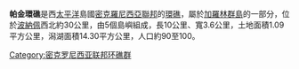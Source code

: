 {{Expand|time=2016-04-18T11:02:55+00:00}}
{{Infobox islands
| name             = 帕金環礁
| native name      = Pakin Atoll
| native name link = 英语
| native name lang = en
| nickname         = 
| image name       = Pakin NASA 157.80208E 7.04910N.png
| image caption    = Pakin Atoll from space. Courtesy [[NASA|NASA]].
| pushpin_map      = Pacific Ocean
| pushpin_map_caption = Location of Pakin Atoll in the Pacific Ocean
| location         = [[太平洋|西太平洋]]
| coordinates      = {{coord|7.059|157.805|dim:50000_region:FM|display=inline,title}}
| archipelago      = [[謝尼亞溫群島|謝尼亞溫群島]]
| total islands    = 5
| area km2         = 1.09
| length km        = 10
| width km         = 3.6
| coastline km     = 
| elevation m      = 
| highest mount    = 
| country          = [[密克羅尼西亞聯邦|密克羅尼西亞聯邦]]
| country admin divisions title      = 州
| country admin divisions            = [[波納佩州|波納佩州]]
| population       = 90-100
| population as of = 
| density km2      = 
| languages        = 
| ethnic groups    = 
| timezone1        = UTC
| utc_offset1      = +11
}}
'''帕金環礁'''是西[[太平洋|太平洋]]島國[[密克羅尼西亞聯邦|密克羅尼西亞聯邦]]的[[環礁|環礁]]，屬於[[加羅林群島|加羅林群島]]的一部分，位於[[波納佩|波納佩]]西北約30公里，由5個島嶼組成，長10公里、寬3.6公里，土地面積1.09平方公里，潟湖面積14.30平方公里，人口約90至100。

[[Category:密克罗尼西亚联邦环礁群|Category:密克罗尼西亚联邦环礁群]]

{{Micronesia-stub}}